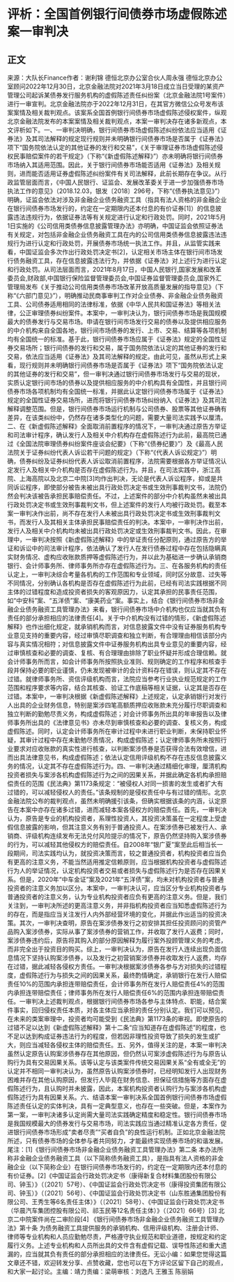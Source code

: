 # 评析：全国首例银行间债券市场虚假陈述案一审判决
## 正文
来源：大队长Finance作者：谢利锦 德恒北京办公室合伙人周永强 德恒北京办公室顾问2022年12月30日，北京金融法院对2021年3月18日成立当日受理的某资产管理公司起诉某债券发行服务机构的虚假陈述责任纠纷案（北京金融法院1号案件）进行一审宣判。北京金融法院亦于2022年12月31日，在其官方微信公众号发布该案案情及相关裁判观点。该案系全国首例银行间债券市场虚假陈述侵权案件，纵观北京金融法院发布的本案案情及相关裁判观点，本案一审判决存在诸多新观点，本文评析如下。一、一审判决明确，银行间债券市场虚假陈述纠纷依法应当适用《证券法》及其司法解释的规定现行规则并未明确银行间债券市场是否属于《证券法》项下“国务院依法认定的其他证券的发行和交易”，《关于审理证券市场虚假陈述侵权民事赔偿案件的若干规定》（下称“《新虚假陈述解释》”）亦未明确将银行间债券市场纳入其适用范围。因此，关于银行间债券市场能否适用《证券法》及相关规则，进而能否适用证券虚假陈述纠纷案件有关司法解释，此前长期存在争议。从行政监管层面而言，《中国人民银行、证监会、发展改革委关于进一步加强债券市场执法工作的意见》（2018.12.03，银发〔2018〕296号，下称“《债券执法意见》”）明确，证监会依法对涉及非金融企业债务融资工具（指具有法人资格的非金融企业在银行间债券市场发行的，约定在一定期限内还本付息的有价证券[1]）的信息披露违法违规行为，依据证券法等有关规定进行认定和行政处罚。同时，2021年5月1日实施的《公司信用类债券信息披露管理办法》亦明确，中国证监会依照证券法有关规定，对包括非金融企业债务融资工具在内的公司信用类债券信息披露违法违规行为进行认定和行政处罚，开展债券市场统一执法工作。并且，从监管实践来看，中国证监会多次作出行政处罚决定书[2]，认定相关市场主体在银行间市场发行债务融资工具，存在信息披露违法行为，并依据《证券法》对上述行为进行认定和行政处罚。从司法层面而言，2021年8月17日，中国人民银行,国家发展和改革委员会,财政部,中国银行保险监督管理委员会,中国证券监督管理委员会,国家外汇管理局发布《关于推动公司信用类债券市场改革开放高质量发展的指导意见》（下称“《六部门意见》”），明确推动民商事审判工作对企业债券、非金融企业债务融资工具、公司债券适用相同的法律标准，依据《中华人民共和国证券法》等相关法律，公正审理债券纠纷案件。本案中，一审判决认为，银行间债券市场是我国规模最大的债券发行与交易市场。申请在银行间市场发行交易的债券以及提供相应服务的中介机构来自全国各地，银行间市场债券的发行、上市、交易、结算等各项机制均有全国统一的标准。基于此，银行间债券市场应属于《证券法》规定的全国性证券交易场所；银行间债券的发行和交易，属于国务院依法认定的其他证券的发行和交易，依法应当适用《证券法》及其司法解释的规定。由此可见，虽然从形式上来看，现行规则并未明确银行间债券市场是否属于《证券法》项下“国务院依法认定的其他证券的发行和交易”，但一审判决通过银行间债券市场发行与交易的现状，实质认定银行间市场的债券以及提供相应服务的中介机构具有全国性，并且银行间债券市场各项机制均有全国统一标准，并据此认定银行间债券市场属于《证券法》规定的全国性证券交易场所，进而将银行间债券市场纠纷纳入《证券法》及其司法解释调整范围。但是，银行间债券市场运行机制与公司债券、股票等其他证券确有差异，在该类纠纷中，仍然存在诸多类型化的问题，需要大量司法实践予以厘清。二、在《新虚假陈述解释》全面取消前置程序的情况下，一审判决通过原告方举证和司法审计程序，确认发行人及相关中介机构存在虚假陈述行为此前，最高院已通过《全国法院审理债券纠纷案件座谈会纪要》（下称“《债券纪要》”）及《最高人民法院关于证券纠纷代表人诉讼若干问题的规定》（下称“《代表人诉讼规定》”）明确，债券纠纷及证券纠纷代表人诉讼取消前置程序，法院需要根据各方举证情况认定发行人及相关中介机构是否存在虚假陈述行为。并且，在司法实践中，浙江高院、上海高院以及北京二中院[3]均作出判决，无论是代表人诉讼程序，抑或是共同诉讼程序，即使部分被告未被出具行政处罚决定书或生效刑事裁判文书，法院仍然会判决该被告承担民事赔偿责任。不过，上述案件的部分中介机构虽然未被出具行政处罚决定书或生效刑事裁判文书，但上述案件的发行人均被行政处罚。截至本案一审判决作出前，尚不存在发行人未被出具行政处罚决定书或生效刑事裁判文书，而发行人及其相关主体承担民事赔偿责任的判决。本案中，一审判决作出前，发行人及相关中介机构均未被出具行政处罚决定或生效刑事裁判文书。因此，在审理中，一审判决按照《新虚假陈述解释》中的举证责任分配原则，通过原告方的举证和诉讼中的司法审计程序，依法确认了发行人在发行债券过程中存在包括隐瞒真实财务情况、虚构应收账款质押等虚假陈述行为，并以此为基础进一步确认承销商银行、会计师事务所、律师事务所亦存在虚假陈述行为。三、在各服务机构的责任认定上，一审判决综合考量各机构的工作范围和专业领域，同时区分故意、过失等不同情况，分别确认各机构是否存在虚假陈述行为此前，已经有司法实践根据不同主体的过错程度和造成投资者损失的客观原因力，认定其承担的民事责任范围，如“中安科”案、“五洋债”案、“康美药业”案。事实上，结合《银行间债券市场非金融企业债务融资工具管理办法》来看，银行间债券市场中介机构也仅应当就其负有责任的部分承担相应的法律责任[4]。关于中介机构没有过错的情形，《新虚假陈述解释》也作出细化规定，就承销机构而言，对信息披露文件中没有证券服务机构专业意见支持的重要内容，经过审慎尽职调查和独立判断，有合理理由相信该部分内容与真实情况相符；对信息披露文件中证券服务机构出具专业意见的重要内容，经过审慎核查和必要的调查、复核、有合理理由排除了职业怀疑并形成合理信赖。就会计师事务所而言，如会计师事务所按照执业准则、规则确定的工作程序和核查手段并保持必要的职业谨慎，仍未发现被审计的会计资料存在错误，则认定其不存在过错。就律师事务所、资信评级机构而言，法院应当参考行业执业规范规定的工作范围和程序要求等内容，结合其核查、验证工作底稿等相关证据，认定其是否存在过错。本案中，一审判决根据《新虚假陈述解释》上述规定，认定承销银行对发行人出具的企业财务信息，特别是案涉四笔高额质押应收账款未充分履行尽职调查和独立判断的勤勉尽责义务，构成虚假陈述；对会计师事务所出具的年审报告以及律师事务所出具的《法律意见书》亦未尽到审慎核查和必要的调查、复核义务，构成虚假陈述。同时，认定会计师事务所在审计过程中未进行职业判断，未保持职业怀疑，其审计过程中存在未勤勉尽责情况，构成虚假陈述；认定律师事务所未按照行业要求对应收账款的真实性进行核查，以判断案涉债券是否获得合法有效增信，进而出具法律意见书，构成虚假陈述；依法认定信用评级机构不存在违反信息披露义务的情况，认定其不存在虚假陈述行为。四、一审判决通过精细化审理，厘清机构投资者损失与案涉各机构虚假陈述行为之间的因果关系，并据此确定各机构承担赔偿责任的范围《民法典》第1173条规定：“被侵权人对同一损害的发生或者扩大有过错的，可以减轻侵权人的责任。”该条规制的是侵权责任中与有过错的情形。北京金融法院公布的裁判观点，虽然未明确援引该条，但确实根据该条的内涵，认定原告在本案中亦存在诸多过错，进而减轻本案各侵权方的赔偿责任。首先，一审判决认为，原告是专业的机构投资者，系理性投资人，其投资决策虽在一定程度上受虚假信息披露的影响，但其注意义务有别于普通投资人。在案涉债券已被发行人、承销商、评级机构连续发布无法兑付风险提示的情况下，原告仍然坚持购入案涉债券的行为，可以减轻其他侵权方的赔偿责任。自2008年“银广夏”案至此后相当长一段期间，司法实践均认为，就投资决策而言，较之普通投资者，机构投资者应当负有更高的注意义务，不能当然适用推定信赖原则，应当根据机构投资者与虚假陈述行为人的举证情况，认定机构投资者交易或者损失与虚假陈述行为是否存在因果关系。但是，2020年“中车金证”案及2021年“五洋债”案，均未对机构投资者与普通投资者的注意义务加以区分。本案中，一审判决认可，应当区分专业机构投资者与普通投资者的注意义务，认为专业机构投资者应负有更高的注意义务。但是，我们关注到，一审判决所述的更高注意义务，并非指机构投资者应当知悉虚假陈述行为的存在，而是指应当关注发行人内外部经营环境的变化，并据此作出适当的投资决策。其次，一审判决查明，原告在案涉债券发行之初安排其担任投资顾问的资管产品购入案涉债券，实际从事了案涉债券的营销工作，并收取了发行人返费；同时，案涉债券违约后，原告将其购入的部分原因解释为履行案外投顾管理义务的考虑，而非完全出于投资目的购买。综上，一审判决认为，原告在发行人连续出现负面信息情况下坚持认购案涉债券，以及发行之初营销案涉债券并收取发行人返费，均存在过错，据此减轻各侵权方责任。一审判决根据案涉债券各参与方对损失的过错程度，虚假陈述行为与损失之间的因果关系，最终酌情确定，承销银行在发行人赔偿责任10%的范围内承担连带赔偿责任，会计师事务所在发行人赔偿责任4%的范围内承担连带赔偿责任；律师事务所在发行人赔偿责任6%的范围内承担连带赔偿责任。一审判决上述裁判观点，根据银行间债券市场各参与主体特点、职能，结合案件事实，回归侵权责任本质，对各主体应当承担的责任分别认定。我们可以预见，在未来的类案审理中，投资者均可能受到《民法典》第1173条的审视。即使原告的过错不足以达到《新虚假陈述解释》第十二条“应当知道存在虚假陈述”的程度，也不足以达到构成证券违法行为的程度，但若因非理性投资导致了损失的发生或扩大，则应当减轻各侵权主体的赔偿责任。五、另外，值得关注的是，本案一审判决虽然认定原告认购案涉债券存在其他原因，但仍然认可案涉虚假陈述行为与原告认购行为具有交易因果关系。该等认定与该类案件传统交易因果关系“全有或全无”的认定并不相同一审判决认为，虽然原告认购案涉债券时，已经明知发行人出现财务困难并存在其他认购原因，但发行人毕竟在财务信息、担保征信措施等方面存在虚假陈述行为，且认购时并未披露，因此，本案机构投资者认购行为与案涉各机构虚假陈述行为具有因果关系。六、结语本案一审判决系全国首例银行间债券市场虚假陈述责任认定的实体判决，具有一定典型意义，也存在一些突破。但是，本案作为第一案，一审判决诸多认定尚需大量司法实践确定精度和稳定性。银行间债券市场是我国规模最大的债券发行与交易市场，司法实践应当通过精准认定各方责任，促进银行间债券市场形成“卖者尽责”“买者自负”的良性运行机制。正如北京金融法院所述，只有债券市场的全体参与者共同努力，才能最终实现债券市场的和谐发展。尾注：[1]《银行间债券市场非金融企业债务融资工具管理办法》第二条 本办法所称非金融企业债务融资工具（以下简称债务融资工具），是指具有法人资格的非金融企业（以下简称企业）在银行间债券市场发行的，约定在一定期限内还本付息的有价证券。[2]《中国证监会行政处罚决定书（康得新复合材料集团股份有限公司、钟玉）》（〔2021〕57号）、《中国证监会行政处罚决定书（康得投资集团有限公司、钟玉）》（〔2021〕56号）、《中国证监会行政处罚决定书（山东胜通集团股份有限公司、王秀生等6名责任主体）》（〔2021〕58号）、《中国证监会行政处罚决定书（华晨汽车集团控股有限公司、祁玉民等12名责任主体）》（〔2021〕66号）[3] 北京二中院案件尚在二审阶段[4] 《银行间债券市场非金融企业债务融资工具管理办法》第十条 为债务融资工具提供服务的承销机构、信用评级机构、注册会计师、律师等专业机构和人员应勤勉尽责，严格遵守执业规范和职业道德，按规定和约定履行义务。上述专业机构和人员所出具的文件含有虚假记载、误导性陈述和重大遗漏的，应当就其负有责任的部分承担相应的法律责任。无讼小编：如果您觉得这篇文章还不错，欢迎转发分享、点赞收藏，您也可以在下方评论区留下自己的观点，和大家一起讨论。主编：靖力责编：梁萌审核：刘逸凡 王雅玉 陈丽娟
